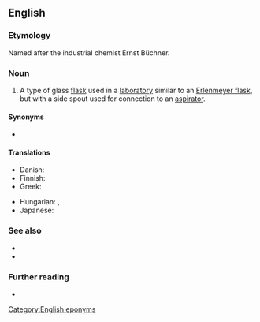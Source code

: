 ==English==

===Etymology===
Named after the industrial chemist Ernst Büchner.

===Noun===
{{en-noun}}

# {{lb|en|chemistry}} A type of glass [[flask]] used in a [[laboratory]] similar to an [[Erlenmeyer flask]], but with a side spout used for connection to an [[aspirator]].

====Synonyms====
* {{l|en|Kitassato flask}}

====Translations====
{{trans-top|a laboratory flask}}
* Danish: {{t|da|sugekolbe|c}}
* Finnish: {{t|fi|imupullo}}
* Greek: {{t|el|[[φιάλη]] [[διηθήσεως]]|f}}
{{trans-mid}}
* Hungarian: {{t|hu|szívópalack}}, {{t|hu|Büchner-palack}}
* Japanese: {{t|ja|吸引ビン|tr=kyūin bin|sc=Jpan}}
{{trans-bottom}}

===See also===
* {{l|en|vacuum flask}}
* {{l|en|Büchner funnel}}

===Further reading===
* {{pedia}}

[[Category:English eponyms]]